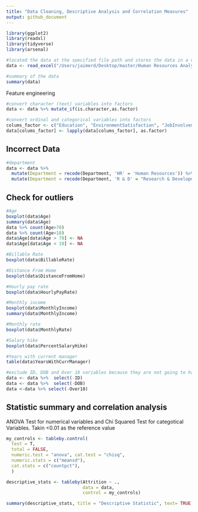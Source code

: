 ```yaml
---
title: "Data Cleaning, Descriptive Analysis and Correlation Measures"
output: github_document
---
```


```r
library(ggplot2)
library(readxl)
library(tidyverse)
library(arsenal)

```


```r
#located the data at the specified file path and stores the data in a variable called "data"
data <- read_excel("/Users/jaimerd/Desktop/master/Human Resources Analytics /data.xlsx")
```

```r
#summary of the data
summary(data)
```

Feature engineering

```r
#convert character (text) variables into factors
data <- data %>% mutate_if(is.character,as.factor)

#convert ordinal and categorical variables into factors
colums_factor <- c("Education", "EnvironmentSatisfaction", "JobInvolvement", "JobLevel", "JobSatisfaction", "PerformanceRating", "RelationshipSatisfaction", "StockOptionLevel", "WorkLifeBalance")
data[colums_factor] <- lapply(data[colums_factor], as.factor)
```

## Incorrect Data

```r

#department  
data <- data %>% 
  mutate(Department = recode(Department, 'HR' = 'Human Resources')) %>%
  mutate(Department = recode(Department, 'R & D' = "Research & Development"))
```

## Check for outliers

```r
#Age
boxplot(data$Age)
summary(data$Age)
data %>% count(Age>70) 
data %>% count(Age<18)
data$Age[data$Age > 70] <- NA
data$Age[data$Age < 10] <- NA

#Billable Rate
boxplot(data$BillableRate)

#Distance From Home 
boxplot(data$DistanceFromHome)

#Hourly pay rate
boxplot(data$HourlyPayRate)

#Monthly income
boxplot(data$MonthlyIncome)
summary(data$MonthlyIncome)

#Monthly rate
boxplot(data$MonthlyRate)

#Salary hike
boxplot(data$PercentSalaryHike)

#Years with current manager
table(data$YearsWithCurrManager)

#exclude ID, DOB and Over 18 variables because they are not going to have any implications in the model 
data <- data %>%  select(-ID)
data <- data %>%  select(-DOB)
data <-data %>% select(-Over18)

```

## Statistic summary and correlation analysis

ANOVA Test for numerical variables and Chi Squared Test for categotical Variables. Takin <0.01 as the reference value 

```r
my_controls <- tableby.control(
  test = T,
  total = FALSE,
  numeric.test = "anova", cat.test = "chisq",
  numeric.stats = c("meansd"),
  cat.stats = c("countpct"),
  )

descriptive_stats <- tableby(Attrition ~ .,
                             data = data,
                             control = my_controls)

summary(descriptive_stats, title = "Descriptive Statistic", text= TRUE)
```






